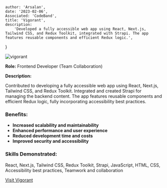 
    author: 'Arsalan',
    date: '2023-02-06',
    Associated: 'CodeBand',
    title: 'Vigorant',
    description:
        'Developed a fully accessible web app using React, Next.js, Tailwind CSS, and Redux Toolkit, integrated with Strapi. The app features reusable components and efficient Redux logic.',
}



<Image src={vigorant} alt="vigorant" />

**Role:** Frontend Developer (Team Collaboration)  

**Description:**

Contributed to developing a fully accessible web app using React, Next.js, Tailwind CSS, and Redux Toolkit. Integrated and created Strapi for managing the backend content. The app features reusable components and efficient Redux logic, fully incorporating accessibility best practices.

### Benefits:
- **Increased scalability and maintainability**
- **Enhanced performance and user experience**
- **Reduced development time and costs**
- **Improved security and accessibility**

### Skills Demonstrated:
React, Next.js, Tailwind CSS, Redux Toolkit, Strapi, JavaScript, HTML, CSS, Accessibility best practices, Teamwork and collaboration

[Visit Vigorant](https://vigorant.com/)

